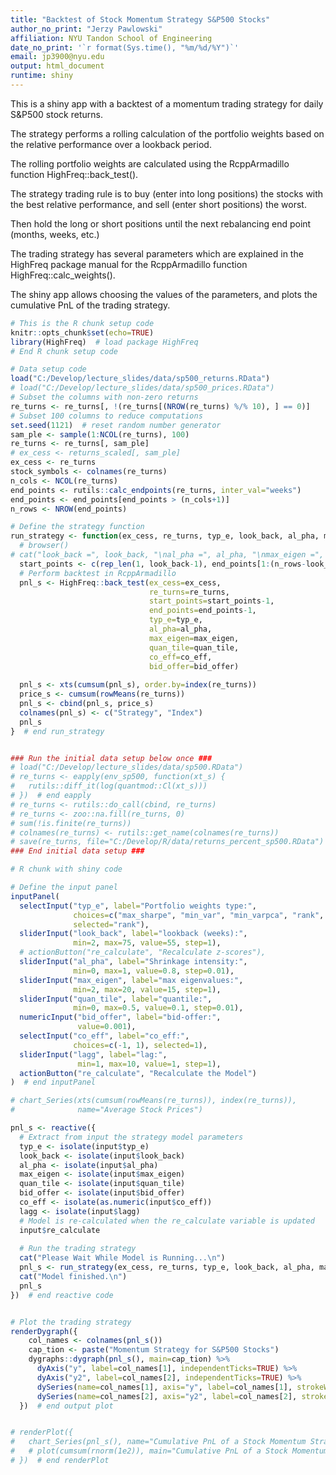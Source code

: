 ```yaml
---
title: "Backtest of Stock Momentum Strategy S&P500 Stocks"
author_no_print: "Jerzy Pawlowski"
affiliation: NYU Tandon School of Engineering
date_no_print: '`r format(Sys.time(), "%m/%d/%Y")`'
email: jp3900@nyu.edu
output: html_document
runtime: shiny
---
```


This is a shiny app with a backtest of a momentum trading strategy for daily S&P500 stock returns.

The strategy performs a rolling calculation of the portfolio weights based on the relative performance over a lookback period.

The rolling portfolio weights are calculated using the RcppArmadillo function HighFreq::back_test().

The strategy trading rule is to buy (enter into long positions) the stocks with the best relative performance, and sell (enter short positions) the worst.

Then hold the long or short positions until the next rebalancing end point (months, weeks, etc.)

The trading strategy has several parameters which are explained in the HighFreq package manual for the RcppArmadillo function HighFreq::calc_weights().

The shiny app allows choosing the values of the parameters, and plots the cumulative PnL of the trading strategy.


```r
# This is the R chunk setup code
knitr::opts_chunk$set(echo=TRUE)
library(HighFreq)  # load package HighFreq
# End R chunk setup code

# Data setup code
load("C:/Develop/lecture_slides/data/sp500_returns.RData")
# load("C:/Develop/lecture_slides/data/sp500_prices.RData")
# Subset the columns with non-zero returns
re_turns <- re_turns[, !(re_turns[(NROW(re_turns) %/% 10), ] == 0)]
# Subset 100 columns to reduce computations
set.seed(1121)  # reset random number generator
sam_ple <- sample(1:NCOL(re_turns), 100)
re_turns <- re_turns[, sam_ple]
# ex_cess <- returns_scaled[, sam_ple]
ex_cess <- re_turns
stock_symbols <- colnames(re_turns)
n_cols <- NCOL(re_turns)
end_points <- rutils::calc_endpoints(re_turns, inter_val="weeks")
end_points <- end_points[end_points > (n_cols+1)]
n_rows <- NROW(end_points)

# Define the strategy function
run_strategy <- function(ex_cess, re_turns, typ_e, look_back, al_pha, max_eigen, quan_tile, co_eff, bid_offer, lagg) {
  # browser()
# cat("look_back =", look_back, "\nal_pha =", al_pha, "\nmax_eigen =", max_eigen, "\nlagg =", lagg, "\n")
  start_points <- c(rep_len(1, look_back-1), end_points[1:(n_rows-look_back+1)])
  # Perform backtest in RcppArmadillo
  pnl_s <- HighFreq::back_test(ex_cess=ex_cess, 
                               re_turns=re_turns,
                               start_points=start_points-1,
                               end_points=end_points-1,
                               typ_e=typ_e,
                               al_pha=al_pha,
                               max_eigen=max_eigen,
                               quan_tile=quan_tile,
                               co_eff=co_eff,
                               bid_offer=bid_offer)
  
  pnl_s <- xts(cumsum(pnl_s), order.by=index(re_turns))
  price_s <- cumsum(rowMeans(re_turns))
  pnl_s <- cbind(pnl_s, price_s)
  colnames(pnl_s) <- c("Strategy", "Index")
  pnl_s
}  # end run_strategy


### Run the initial data setup below once ###
# load("C:/Develop/lecture_slides/data/sp500.RData")
# re_turns <- eapply(env_sp500, function(xt_s) {
#   rutils::diff_it(log(quantmod::Cl(xt_s)))
# })  # end eapply
# re_turns <- rutils::do_call(cbind, re_turns)
# re_turns <- zoo::na.fill(re_turns, 0)
# sum(!is.finite(re_turns))
# colnames(re_turns) <- rutils::get_name(colnames(re_turns))
# save(re_turns, file="C:/Develop/R/data/returns_percent_sp500.RData")
### End initial data setup ###
```


```r
# R chunk with shiny code

# Define the input panel
inputPanel(
  selectInput("typ_e", label="Portfolio weights type:",
              choices=c("max_sharpe", "min_var", "min_varpca", "rank", "rankrob"), 
              selected="rank"),
  sliderInput("look_back", label="lookback (weeks):",
              min=2, max=75, value=55, step=1),
  # actionButton("re_calculate", "Recalculate z-scores"),
  sliderInput("al_pha", label="Shrinkage intensity:",
              min=0, max=1, value=0.8, step=0.01),
  sliderInput("max_eigen", label="max eigenvalues:",
              min=2, max=20, value=15, step=1),
  sliderInput("quan_tile", label="quantile:",
              min=0, max=0.5, value=0.1, step=0.01),
  numericInput("bid_offer", label="bid-offer:",
               value=0.001),
  selectInput("co_eff", label="co_eff:",
              choices=c(-1, 1), selected=1),
  sliderInput("lagg", label="lag:",
               min=1, max=10, value=1, step=1),
  actionButton("re_calculate", "Recalculate the Model")
)  # end inputPanel

# chart_Series(xts(cumsum(rowMeans(re_turns)), index(re_turns)),
#              name="Average Stock Prices")

pnl_s <- reactive({
  # Extract from input the strategy model parameters
  typ_e <- isolate(input$typ_e)
  look_back <- isolate(input$look_back)
  al_pha <- isolate(input$al_pha)
  max_eigen <- isolate(input$max_eigen)
  quan_tile <- isolate(input$quan_tile)
  bid_offer <- isolate(input$bid_offer)
  co_eff <- isolate(as.numeric(input$co_eff))
  lagg <- isolate(input$lagg)
  # Model is re-calculated when the re_calculate variable is updated
  input$re_calculate
  
  # Run the trading strategy
  cat("Please Wait While Model is Running...\n")
  pnl_s <- run_strategy(ex_cess, re_turns, typ_e, look_back, al_pha, max_eigen, quan_tile, co_eff, bid_offer, lagg)
  cat("Model finished.\n")
  pnl_s
})  # end reactive code


# Plot the trading strategy
renderDygraph({
    col_names <- colnames(pnl_s())
    cap_tion <- paste("Momentum Strategy for S&P500 Stocks")
    dygraphs::dygraph(pnl_s(), main=cap_tion) %>%
      dyAxis("y", label=col_names[1], independentTicks=TRUE) %>%
      dyAxis("y2", label=col_names[2], independentTicks=TRUE) %>%
      dySeries(name=col_names[1], axis="y", label=col_names[1], strokeWidth=1, col="red") %>%
      dySeries(name=col_names[2], axis="y2", label=col_names[2], strokeWidth=1, col="blue")
  })  # end output plot


# renderPlot({
#   chart_Series(pnl_s(), name="Cumulative PnL of a Stock Momentum Strategy")
#   # plot(cumsum(rnorm(1e2)), main="Cumulative PnL of a Stock Momentum Strategy")
# })  # end renderPlot

```
